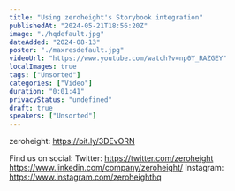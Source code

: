 ```yaml
---
title: "Using zeroheight's Storybook integration"
publishedAt: "2024-05-21T18:56:20Z"
image: "./hqdefault.jpg"
dateAdded: "2024-08-13"
poster: "./maxresdefault.jpg"
videoUrl: "https://www.youtube.com/watch?v=np0Y_RAZGEY"
localImages: true
tags: ["Unsorted"]
categories: ["Video"]
duration: "0:01:41"
privacyStatus: "undefined"
draft: true
speakers: ["Unsorted"]
---
```

zeroheight: https://bit.ly/3DEvORN

Find us on social:
Twitter: https://twitter.com/zeroheight
https://www.linkedin.com/company/zeroheight/
Instagram: https://www.instagram.com/zeroheighthq
